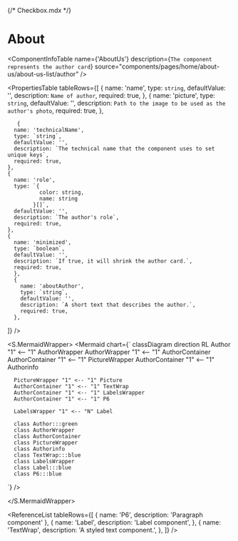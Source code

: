 {/* Checkbox.mdx */}



<Meta title="ApplicationModel/Components/Pages/Home/AboutUs/AboutUsList/Author/docs" />

# About

<ComponentInfoTable
  name={'AboutUs'}
  description={`The component represents the author card`}
  source="components/pages/home/about-us/about-us-list/author"
/>

<PropertiesTable
  tableRows={[
    {
      name: 'name',
      type: `string`,
      defaultValue: '',
      description: `Name of author`,
      required: true,
    },
    {
      name: 'picture',
      type: `string`,
      defaultValue: '',
      description: `Path to the image to be used as the author's photo`,
      required: true,
    },

       {
      name: 'technicalName',
      type: `string`,
      defaultValue: '',
      description: `The technical name that the component uses to set unique keys`,
      required: true,
    },
    {
      name: 'role',
      type: `{
              color: string,
              name: string
            }[]`,
      defaultValue: '',
      description: `The author's role`,
      required: true,
    },
    {
      name: 'minimized',
      type: `boolean`,
      defaultValue: '',
      description: `If true, it will shrink the author card.`,
      required: true,
      },
      {
        name: 'aboutAuthor',
        type: `string`,
        defaultValue: '',
        description: `A short text that describes the author.`,
        required: true,
      },

]}
/>

<S.MermaidWrapper>
<Mermaid
  chart={`
     classDiagram
     direction RL
      Author "1" <-- "1" AuthorWrapper
      AuthorWrapper "1" <-- "1" AuthorContainer
      AuthorContainer "1" <-- "1" PictureWrapper
      AuthorContainer "1" <-- "1" Authorinfo

      PictureWrapper "1" <-- "1" Picture
      AuthorContainer "1" <-- "1" TextWrap
      AuthorContainer "1" <-- "1" LabelsWrapper
      AuthorContainer "1" <-- "1" P6

      LabelsWrapper "1" <-- "N" Label

      class Author:::green
      class AuthorWrapper
      class AuthorContainer
      class PictureWrapper
      class Authorinfo
      class TextWrap:::blue
      class LabelsWrapper
      class Label:::blue
      class P6:::blue

`}
/>

</S.MermaidWrapper>

<ReferenceList
  tableRows={[
    { name: 'P6', description: 'Paragraph component' },
    {
      name: 'Label',
      description: 'Label component',
    },
    {
      name: 'TextWrap',
      description: 'A styled text component.',
    },
  ]}
/>
